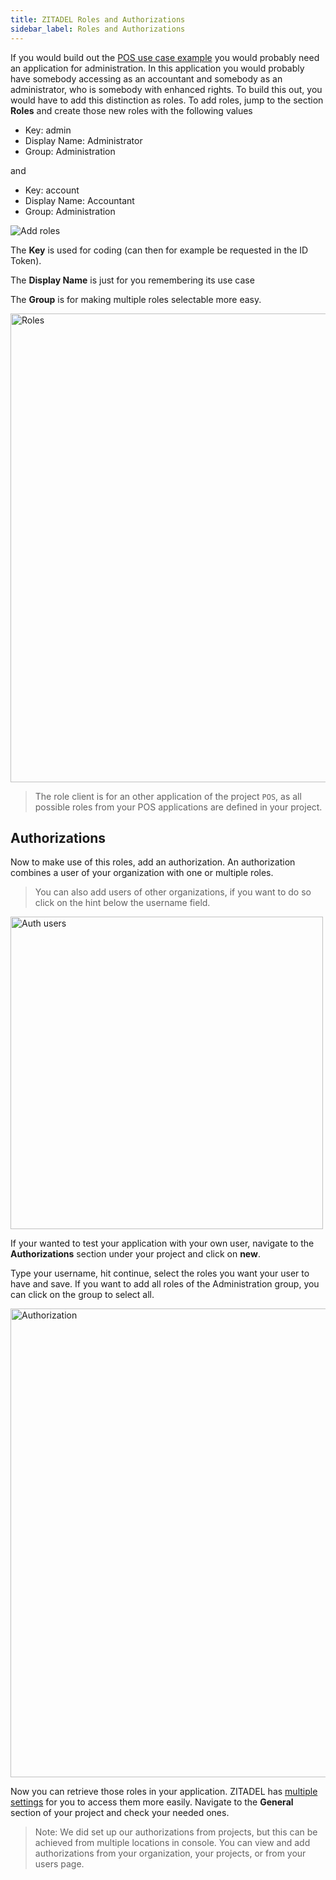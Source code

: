 ```yaml
---
title: ZITADEL Roles and Authorizations
sidebar_label: Roles and Authorizations
---
```


If you would build out the [POS use case example](./projects#example) you would probably need an application for administration.
In this application you would probably have somebody accessing as an accountant and somebody as an administrator, who is somebody with enhanced rights.
To build this out, you would have to add this distinction as roles.
To add roles, jump to the section **Roles** and create those new roles with the following values

- Key: admin
- Display Name: Administrator
- Group: Administration

and

- Key: account
- Display Name: Accountant
- Group: Administration

<img src="/docs/img/guides/console/addrole.png" alt="Add roles" />

The **Key** is used for coding (can then for example be requested in the ID Token).

The **Display Name** is just for you remembering its use case

The **Group** is for making multiple roles selectable more easy.

<img src="/docs/img/guides/console/roles.png" width="750px" alt="Roles" />

> The role client is for an other application of the project `POS`, as all possible roles from your POS applications are defined in your project.

## Authorizations

Now to make use of this roles, add an authorization.
An authorization combines a user of your organization with one or multiple roles.

> You can also add users of other organizations, if you want to do so click on the hint below the username field.

<img src="/docs/img/guides/console/authusers.png" width="500px" alt="Auth users" />

If your wanted to test your application with your own user, navigate to the **Authorizations** section under your project and click on **new**.

Type your username, hit continue, select the roles you want your user to have and save. If you want to add all roles of the Administration group, you can click on the group to select all.

<img
  src="/docs/img/guides/console/authorization.png"
  width="750px"
  alt="Authorization"
/>

Now you can retrieve those roles in your application. ZITADEL has [multiple settings](./projects#project-settings) for you to access them more easily. Navigate to the **General** section of your project and check your needed ones.

> Note: We did set up our authorizations from projects, but this can be achieved from multiple locations in console. You can view and add authorizations from your organization, your projects, or from your users page.
